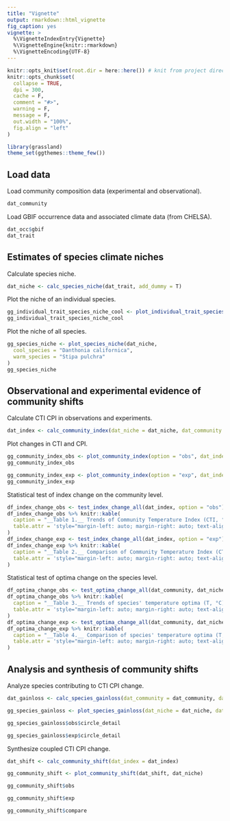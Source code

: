 ```yaml
---
title: "Vignette"
output: rmarkdown::html_vignette
fig_caption: yes
vignette: >
  %\VignetteIndexEntry{Vignette}
  %\VignetteEngine{knitr::rmarkdown}
  %\VignetteEncoding{UTF-8}
---
```


```r
knitr::opts_knit$set(root.dir = here::here()) # knit from project directory
knitr::opts_chunk$set(
  collapse = TRUE,
  dpi = 300,
  cache = F,
  comment = "#>",
  warning = F,
  message = F,
  out.width = "100%",
  fig.align = "left"
)
```

```r
library(grassland)
theme_set(ggthemes::theme_few())
```

## Load data
Load community composition data (experimental and observational).

```r
dat_community
```

Load GBIF occurrence data and associated climate data (from CHELSA).

```r
dat_occ$gbif
dat_trait
```

## Estimates of species climate niches

Calculate species niche.

```r
dat_niche <- calc_species_niche(dat_trait, add_dummy = T)
```

Plot the niche of an individual species.
```r
gg_individual_trait_species_niche_cool <- plot_individual_trait_species_niche_ind_sp(dat_occ, dat_trait, sp = "Danthonia californica")
gg_individual_trait_species_niche_cool
```

Plot the niche of all species.
```r
gg_species_niche <- plot_species_niche(dat_niche,
  cool_species = "Danthonia californica",
  warm_species = "Stipa pulchra"
)
gg_species_niche
```

## Observational and experimental evidence of community shifts
Calculate CTI CPI in observations and experiments.
```r
dat_index <- calc_community_index(dat_niche = dat_niche, dat_community = dat_community)
```

Plot changes in CTI and CPI.
```r
gg_community_index_obs <- plot_community_index(option = "obs", dat_index = dat_index)
gg_community_index_obs
```

```r
gg_community_index_exp <- plot_community_index(option = "exp", dat_index = dat_index, experiment = "jrgce", treatment = "warming")
gg_community_index_exp
```

Statistical test of index change on the community level.

```r
df_index_change_obs <- test_index_change_all(dat_index, option = "obs")
df_index_change_obs %>% knitr::kable(
  caption = "__Table 1.__ Trends of Community Temperature Index (CTI, °C) and Community Precipitation Index (CPI, mm) across observational sites, reporting the linear regression slope estimate, standard error, _p_-value, and significance level from _t_-test (ns: *p* $\\gt$ 0.05, $*$: *p* $\\leq$ 0.05, $**$: *p* $\\leq$ 0.01, $***$: *p* $\\leq$ 0.001).",
  table.attr = 'style="margin-left: auto; margin-right: auto; text-align: left;"'
)
df_index_change_exp <- test_index_change_all(dat_index, option = "exp")
df_index_change_exp %>% knitr::kable(
  caption = "__Table 2.__ Comparison of Community Temperature Index (CTI, °C) and Community Precipitation Index (CPI, mm) in the Jasper Ridge Global Change Experiment (JRGCE), pooling data from all years in each phase, reporting the average difference in the metric between warming and ambient plots, _p_-value, and significance level from linear mixed-effects models with a random intercept for each year (ns: *p* $\\gt$ 0.05, $*$: *p* $\\leq$ 0.05, $**$: *p* $\\leq$ 0.01, $***$: *p* $\\leq$ 0.001).",
  table.attr = 'style="margin-left: auto; margin-right: auto; text-align: left;"'
)
```

Statistical test of optima change on the species level.
```r
df_optima_change_obs <- test_optima_change_all(dat_community, dat_niche, option = "obs")
df_optima_change_obs %>% knitr::kable(
  caption = "__Table 3.__ Trends of species' temperature optima (T, °C) and precipitation optima (P, mm) across observational sites, reporting the linear regression slope estimate, standard error, _p_-value, and significance level from _t_-test (ns: *p* $\\gt$ 0.05, $*$: *p* $\\leq$ 0.05, $**$: *p* $\\leq$ 0.01, $***$: *p* $\\leq$ 0.001).",
  table.attr = 'style="margin-left: auto; margin-right: auto; text-align: left;"'
)
df_optima_change_exp <- test_optima_change_all(dat_community, dat_niche, option = "exp")
df_optima_change_exp %>% knitr::kable(
  caption = "__Table 4.__ Comparison of species' temperature optima (T, °C) and precipitation optima (P, mm) in the Jasper Ridge Global Change Experiment (JRGCE), pooling data from all years in each phase, reporting the average difference in the metric between warming and ambient plots, _p_-value, and significance level from linear mixed-effects models with a random intercept for each year (ns: *p* $\\gt$ 0.05, $*$: *p* $\\leq$ 0.05, $**$: *p* $\\leq$ 0.01, $***$: *p* $\\leq$ 0.001).",
  table.attr = 'style="margin-left: auto; margin-right: auto; text-align: left;"'
)
```

## Analysis and synthesis of community shifts
Analyze species contributing to CTI CPI change.

```r
dat_gainloss <- calc_species_gainloss(dat_community = dat_community, dat_niche = dat_niche)
```

```r
gg_species_gainloss <- plot_species_gainloss(dat_niche = dat_niche, dat_gainloss = dat_gainloss)
```

```r
gg_species_gainloss$obs$circle_detail
```

```r
gg_species_gainloss$exp$circle_detail
```

Synthesize coupled CTI CPI change.

```r
dat_shift <- calc_community_shift(dat_index = dat_index)
```

```r
gg_community_shift <- plot_community_shift(dat_shift, dat_niche)
```

```r
gg_community_shift$obs
```

```r
gg_community_shift$exp
```

```r
gg_community_shift$compare
```
